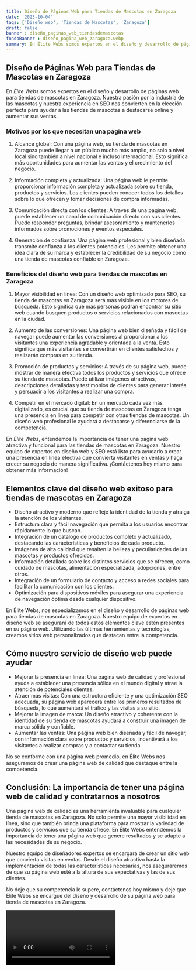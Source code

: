 ```yaml
---
title: Diseño de Páginas Web para Tiendas de Mascotas en Zaragoza
date: '2023-10-04'
tags: ['Diseño web', 'Tiendas de Mascotas', 'Zaragoza']
draft: false
banner : diseño_paginas_web_tiendasdemascotas
fondoBanner : diseño_pagina_web_zaragoza.webp
summary: En Élite Webs somos expertos en el diseño y desarrollo de páginas web para tiendas de mascotas en Zaragoza. Nuestra pasión por la industria de las mascotas y nuestra experiencia en SEO nos convierten en la elección perfecta para ayudar a las tiendas de mascotas a destacarse online y aumentar sus ventas.
---
```


## Diseño de Páginas Web para Tiendas de Mascotas en Zaragoza

En *Élite Webs* somos expertos en el diseño y desarrollo de páginas web para tiendas de mascotas en Zaragoza. Nuestra pasión por la industria de las mascotas y nuestra experiencia en SEO nos convierten en la elección perfecta para ayudar a las tiendas de mascotas a destacarse online y aumentar sus ventas.

### Motivos por los que necesitan una página web

1. Alcance global: Con una página web, su tienda de mascotas en Zaragoza puede llegar a un público mucho más amplio, no solo a nivel local sino también a nivel nacional e incluso internacional. Esto significa más oportunidades para aumentar las ventas y el crecimiento del negocio.

2. Información completa y actualizada: Una página web le permite proporcionar información completa y actualizada sobre su tienda, productos y servicios. Los clientes pueden conocer todos los detalles sobre lo que ofrecen y tomar decisiones de compra informadas.

3. Comunicación directa con los clientes: A través de una página web, puede establecer un canal de comunicación directo con sus clientes. Puede responder preguntas, brindar asesoramiento y mantenerlos informados sobre promociones y eventos especiales.

4. Generación de confianza: Una página web profesional y bien diseñada transmite confianza a los clientes potenciales. Les permite obtener una idea clara de su marca y establecer la credibilidad de su negocio como una tienda de mascotas confiable en Zaragoza.

### Beneficios del diseño web para tiendas de mascotas en Zaragoza

1. Mayor visibilidad en línea: Con un diseño web optimizado para SEO, su tienda de mascotas en Zaragoza será más visible en los motores de búsqueda. Esto significa que más personas podrán encontrar su sitio web cuando busquen productos o servicios relacionados con mascotas en la ciudad.

2. Aumento de las conversiones: Una página web bien diseñada y fácil de navegar puede aumentar las conversiones al proporcionar a los visitantes una experiencia agradable y orientada a la venta. Esto significa que más visitantes se convertirán en clientes satisfechos y realizarán compras en su tienda.

3. Promoción de productos y servicios: A través de su página web, puede mostrar de manera efectiva todos los productos y servicios que ofrece su tienda de mascotas. Puede utilizar imágenes atractivas, descripciones detalladas y testimonios de clientes para generar interés y persuadir a los visitantes a realizar una compra.

4. Competir en el mercado digital: En un mercado cada vez más digitalizado, es crucial que su tienda de mascotas en Zaragoza tenga una presencia en línea para competir con otras tiendas de mascotas. Un diseño web profesional le ayudará a destacarse y diferenciarse de la competencia.

En *Élite Webs*, entendemos la importancia de tener una página web atractiva y funcional para las tiendas de mascotas en Zaragoza. Nuestro equipo de expertos en diseño web y SEO está listo para ayudarlo a crear una presencia en línea efectiva que convierta visitantes en ventas y haga crecer su negocio de manera significativa. ¡Contáctenos hoy mismo para obtener más información!

<GifSeo />

<Cta />

## Elementos clave del diseño web exitoso para tiendas de mascotas en Zaragoza

- Diseño atractivo y moderno que refleje la identidad de la tienda y atraiga la atención de los visitantes.
- Estructura clara y fácil navegación que permita a los usuarios encontrar rápidamente lo que buscan.
- Integración de un catálogo de productos completo y actualizado, destacando las características y beneficios de cada producto.
- Imágenes de alta calidad que resalten la belleza y peculiaridades de las mascotas y productos ofrecidos.
- Información detallada sobre los distintos servicios que se ofrecen, como cuidado de mascotas, alimentación especializada, adopciones, entre otros.
- Integración de un formulario de contacto y acceso a redes sociales para facilitar la comunicación con los clientes.
- Optimización para dispositivos móviles para asegurar una experiencia de navegación óptima desde cualquier dispositivo.

En Élite Webs, nos especializamos en el diseño y desarrollo de páginas web para tiendas de mascotas en Zaragoza. Nuestro equipo de expertos en diseño web se asegurará de todos estos elementos clave estén presentes en su página web. Utilizando las últimas herramientas y tecnologías, creamos sitios web personalizados que destacan entre la competencia.

## Cómo nuestro servicio de diseño web puede ayudar

- Mejorar la presencia en línea: Una página web de calidad y profesional ayuda a establecer una presencia sólida en el mundo digital y atrae la atención de potenciales clientes.
- Atraer más visitas: Con una estructura eficiente y una optimización SEO adecuada, su página web aparecerá entre los primeros resultados de búsqueda, lo que aumentará el tráfico y las visitas a su sitio.
- Mejorar la imagen de marca: Un diseño atractivo y coherente con la identidad de su tienda de mascotas ayudará a construir una imagen de marca sólida y confiable.
- Aumentar las ventas: Una página web bien diseñada y fácil de navegar, con información clara sobre productos y servicios, incentivará a los visitantes a realizar compras y a contactar su tienda.

No se conforme con una página web promedio, en Élite Webs nos aseguramos de crear una página web de calidad que destaque entre la competencia.

## Conclusión: La importancia de tener una página web de calidad y contratarnos a nosotros

Una página web de calidad es una herramienta invaluable para cualquier tienda de mascotas en Zaragoza. No solo permite una mayor visibilidad en línea, sino que también brinda una plataforma para mostrar la variedad de productos y servicios que su tienda ofrece. En Élite Webs entendemos la importancia de tener una página web que genere resultados y se adapte a las necesidades de su negocio.

Nuestro equipo de diseñadores expertos se encargará de crear un sitio web que convierta visitas en ventas. Desde el diseño atractivo hasta la implementación de todas las características necesarias, nos aseguraremos de que su página web esté a la altura de sus expectativas y las de sus clientes.

No deje que su competencia le supere, contáctenos hoy mismo y deje que Élite Webs se encargue del diseño y desarrollo de su página web para tienda de mascotas en Zaragoza.

<Video />

<CtaBot job='Tiendas de Mascotas' city='Zaragoza'/>

<Gmaps query='Zaragoza+españa+maps' />